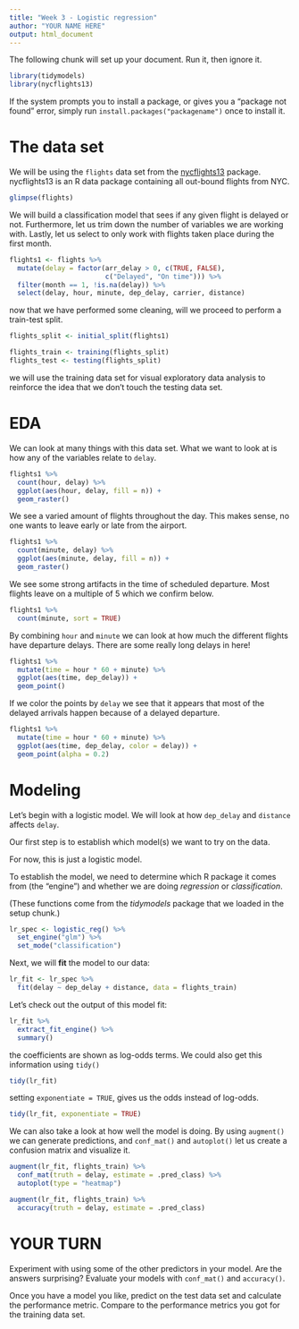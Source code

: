 ```yaml
---
title: "Week 3 - Logistic regression"
author: "YOUR NAME HERE"
output: html_document
---
```


The following chunk will set up your document. Run it, then ignore it.

```r
library(tidymodels)
library(nycflights13)
```

If the system prompts you to install a package, or gives you a "package not found" error,
simply run `install.packages("packagename")` once to install it.

# The data set

We will be using the `flights` data set from the [nycflights13](https://github.com/tidyverse/nycflights13) package. nycflights13 is an R data package containing all out-bound flights from NYC.

```r
glimpse(flights)
```

We will build a classification model that sees if any given flight is delayed or not.
Furthermore, let us trim down the number of variables we are working with. Lastly, let us select to only work with flights taken place during the first month.

```r
flights1 <- flights %>%
  mutate(delay = factor(arr_delay > 0, c(TRUE, FALSE),
                        c("Delayed", "On time"))) %>%
  filter(month == 1, !is.na(delay)) %>%
  select(delay, hour, minute, dep_delay, carrier, distance)
```

now that we have performed some cleaning, will we proceed to perform a train-test split.

```r
flights_split <- initial_split(flights1)

flights_train <- training(flights_split)
flights_test <- testing(flights_split)
```

we will use the training data set for visual exploratory data analysis to reinforce the idea that we don't touch the testing data set.

# EDA

We can look at many things with this data set. What we want to look at is how any of the variables relate to `delay`.

```r
flights1 %>%
  count(hour, delay) %>%
  ggplot(aes(hour, delay, fill = n)) +
  geom_raster()
```

We see a varied amount of flights throughout the day. This makes sense, no one wants to leave early or late from the airport.

```r
flights1 %>%
  count(minute, delay) %>%
  ggplot(aes(minute, delay, fill = n)) +
  geom_raster()
```

We see some strong artifacts in the time of scheduled departure. Most flights leave on a multiple of 5 which we confirm below.

```r
flights1 %>%
  count(minute, sort = TRUE)
```

By combining `hour` and `minute` we can look at how much the different flights have departure delays. There are some really long delays in here!

```r
flights1 %>%
  mutate(time = hour * 60 + minute) %>%
  ggplot(aes(time, dep_delay)) +
  geom_point()
```
If we color the points by `delay` we see that it appears that most of the delayed arrivals happen because of a delayed departure.

```r
flights1 %>%
  mutate(time = hour * 60 + minute) %>%
  ggplot(aes(time, dep_delay, color = delay)) +
  geom_point(alpha = 0.2)
```

# Modeling

Let's begin with a logistic model. We will look at how `dep_delay` and `distance` affects `delay`.

Our first step is to establish which model(s) we want to try on the data. 

For now, this is just a logistic model.

To establish the model, we need to determine which R package it comes from (the "engine") and whether we are doing *regression* or *classification*.

(These functions come from the *tidymodels* package that we loaded in the setup chunk.)

```r
lr_spec <- logistic_reg() %>%
  set_engine("glm") %>%
  set_mode("classification")
```

Next, we will **fit** the model to our data:

```r
lr_fit <- lr_spec %>%
  fit(delay ~ dep_delay + distance, data = flights_train)
```

Let's check out the output of this model fit:

```r
lr_fit %>% 
  extract_fit_engine() %>%
  summary()
```

the coefficients are shown as log-odds terms. We could also get this information using `tidy()`

```r
tidy(lr_fit)
```

setting `exponentiate = TRUE`, gives us the odds instead of log-odds.

```r
tidy(lr_fit, exponentiate = TRUE)
```

We can also take a look at how well the model is doing. By using `augment()` we can generate predictions, and `conf_mat()` and `autoplot()` let us create a confusion matrix and visualize it.

```r
augment(lr_fit, flights_train) %>%
  conf_mat(truth = delay, estimate = .pred_class) %>%
  autoplot(type = "heatmap")
```

```r
augment(lr_fit, flights_train) %>%
  accuracy(truth = delay, estimate = .pred_class)
```

# YOUR TURN

Experiment with using some of the other predictors in your model. Are the answers surprising? Evaluate your models with `conf_mat()` and `accuracy()`.

Once you have a model you like, predict on the test data set and calculate the performance metric. Compare to the performance metrics you got for the training data set.
